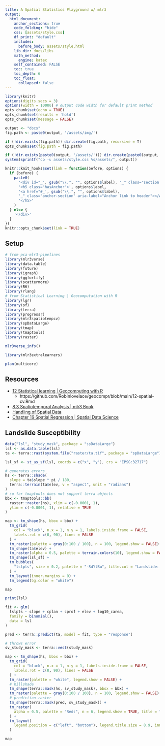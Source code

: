 ```yaml
---
title: A Spatial Statistics Playground w/ mlr3 
output:
  html_document:
    anchor_sections: true
    code_folding: "hide"
    css: [assets/style.css]
    df_print: "default"
    includes:
      before_body: assets/style.html
    lib_dir: docs/libs
    math_method:
      engine: katex
    self_contained: FALSE
    toc: true
    toc_depth: 6
    toc_float:
      collapsed: false
---
```


```r
library(knitr)
options(digits.secs = 3)
options(width = 10000) # output code width for default print method
opts_chunk$set(echo = TRUE)
opts_chunk$set(results = 'hold')
opts_chunk$set(message = FALSE)

output <- "docs"
fig.path <- paste0(output, '/assets/img/')

if (!dir.exists(fig.path)) dir.create(fig.path, recursive = T)
opts_chunk$set(fig.path = fig.path)

if (!dir.exists(paste0(output, '/assets/'))) dir.create(paste0(output, '/assets/', recursive = T))
system(sprintf("cp -u assets/style.css %s/assets/", output))

knitr::knit_hooks$set(link = function(before, options) {
  if (before) {
    paste0(
      '<div id="_', gsub("\\.", "", options$label), '_" class="section level5 hasAnchor">',
      '<h5 class="hasAnchor">', options$label,
      '<a href="#_', gsub("\\.", "", options$label),
      '_" class="anchor-section" aria-label="Anchor link to header"></a>',
      '</h5>'
    )
  } else {
    '</div>'
  }
})
knitr::opts_chunk$set(link = TRUE)
```

## Setup

```r
# from pca-mlr3-pipelines
library(mlr3verse)
library(data.table)
library(future)
library(igraph)
library(ggfortify)
library(scattermore)
library(R6)
library(rlang)
# from Statistical Learning | Geocomputation with R
library(lgr)
library(sf)
library(terra)
library(progressr)
library(mlr3spatiotempcv)
library(spDataLarge)
library(tmap)
library(tmaptools)
library(raster)
```

```r
mlr3verse_info()
```

```r
library(mlr3extralearners)
```

```r
plan(multicore)
```

## Resources

- [12 Statistical learning | Geocomputing with R](https://geocompr.robinlovelace.net/spatial-cv.html)
    - https://github.com/Robinlovelace/geocompr/blob/main/12-spatial-cv.Rmd
- [8.3 Spatiotemporal Analysis | mlr3 Book](https://mlr3book.mlr-org.com/special-tasks.html#spatiotemporal)
- [Handling of Spatial Data](https://mlr.mlr-org.com/articles/tutorial/handling_of_spatial_data.html)
- [Chapter 16 Spatial Regression | Spatial Data Science](https://keen-swartz-3146c4.netlify.app/spatglmm.html)

## Landslide Susceptibility

```r
data("lsl", "study_mask", package = "spDataLarge")
lsl <- as.data.table(lsl)
ta <- terra::rast(system.file("raster/ta.tif", package = "spDataLarge"))
```

```r
lsl_sf <- st_as_sf(lsl, coords = c("x", "y"), crs = "EPSG:32717")

# generates errors
hs <- terra::shade(
  slope = ta$slope * pi / 180,
  terra::terrain(ta$elev, v = "aspect", unit = "radians")
)
# so far tmaptools does not support terra objects
bbx <- tmaptools::bb(
  raster::raster(hs), xlim = c(-0.0001, 1),
  ylim = c(-0.0001, 1), relative = TRUE
)

map <- tm_shape(hs, bbox = bbx) +
  tm_grid(
    col = "black", n.x = 1, n.y = 1, labels.inside.frame = FALSE,
    labels.rot = c(0, 90), lines = FALSE
  ) +
  tm_raster(palette = gray(0:100 / 100), n = 100, legend.show = FALSE) +
  tm_shape(ta$elev) +
  tm_raster(alpha = 0.5, palette = terrain.colors(10), legend.show = FALSE) +
  tm_shape(lsl_sf) +
  tm_bubbles(
    "lslpts", size = 0.2, palette = "-RdYlBu", title.col = "Landslide: "
  ) +
  tm_layout(inner.margins = 0) +
  tm_legend(bg.color = "white")
```

```r
map
```

```r
print(lsl)
```

```r
fit <- glm(
  lslpts ~ slope + cplan + cprof + elev + log10_carea,
  family = binomial(),
  data = lsl
)

pred <- terra::predict(ta, model = fit, type = "response")
```

```r
# throws error
sv_study_mask <- terra::vect(study_mask)

map <- tm_shape(hs, bbox = bbx) +
  tm_grid(
    col = "black", n.x = 1, n.y = 1, labels.inside.frame = FALSE,
    labels.rot = c(0, 90), lines = FALSE
  ) +
  tm_raster(palette = "white", legend.show = FALSE) +
  # hillshade
  tm_shape(terra::mask(hs, sv_study_mask), bbox = bbx) +
  tm_raster(palette = gray(0:100 / 100), n = 100, legend.show = FALSE) +
  # prediction raster
  tm_shape(terra::mask(pred, sv_study_mask)) +
  tm_raster(
    alpha = 0.5, palette = "Reds", n = 6, legend.show = TRUE, title = "Susceptibility"
  ) +
  tm_layout(
    legend.position = c("left", "bottom"), legend.title.size = 0.9, inner.margins = 0
  )
```

```r
map
```

